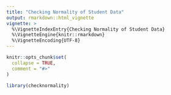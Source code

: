 ```yaml
---
title: "Checking Normality of Student Data"
output: rmarkdown::html_vignette
vignette: >
  %\VignetteIndexEntry{Checking Normality of Student Data}
  %\VignetteEngine{knitr::rmarkdown}
  %\VignetteEncoding{UTF-8}
---
```


```r
knitr::opts_chunk$set(
  collapse = TRUE,
  comment = "#>"
)
```

```r
library(checknormality)
```
